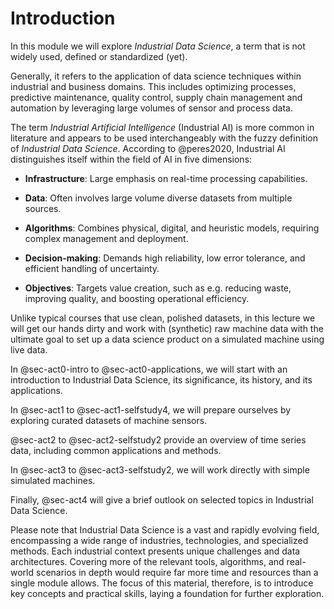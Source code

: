 # Introduction {#sec-act0-intro}

In this module we will explore _Industrial Data Science_, a term that is not widely used, defined or standardized (yet).

Generally, it refers to the application of data science techniques within industrial and business domains.
This includes optimizing processes, predictive maintenance, quality control, supply chain management and automation by leveraging large volumes of sensor and process data.

The term _Industrial Artificial Intelligence_ (Industrial AI) is more common in literature and appears to be used interchangeably with the fuzzy definition of _Industrial Data Science_.
According to @{peres2020}, Industrial AI distinguishes itself within the field of AI in five dimensions:

- **Infrastructure**: Large emphasis on real-time processing capabilities.

- **Data**: Often involves large volume diverse datasets from multiple sources.
  
- **Algorithms**: Combines physical, digital, and heuristic models, requiring complex management and deployment.
  
- **Decision-making**: Demands high reliability, low error tolerance, and efficient handling of uncertainty.

- **Objectives**: Targets value creation, such as e.g. reducing waste, improving quality, and boosting operational efficiency.

Unlike typical courses that use clean, polished datasets, in this lecture we will get our hands dirty and work with (synthetic) raw machine data with the ultimate goal to set up a data science product on a simulated machine using live data.

In @{sec-act0-intro} to @{sec-act0-applications}, we will start with an introduction to Industrial Data Science, its significance, its history, and its applications.

In @{sec-act1} to @{sec-act1-selfstudy4}, we will prepare ourselves by exploring curated datasets of machine sensors.

@{sec-act2} to @{sec-act2-selfstudy2} provide an overview of time series data, including common applications and methods.

In @{sec-act3} to @{sec-act3-selfstudy2}, we will work directly with simple simulated machines.

Finally, @{sec-act4} will give a brief outlook on selected topics in Industrial Data Science.

Please note that Industrial Data Science is a vast and rapidly evolving field, encompassing a wide range of industries, technologies, and specialized methods.
Each industrial context presents unique challenges and data architectures.
Covering more of the relevant tools, algorithms, and real-world scenarios in depth would require far more time and resources than a single module allows.
The focus of this material, therefore, is to introduce key concepts and practical skills, laying a foundation for further exploration.
